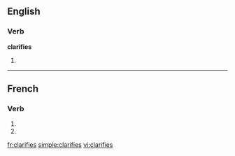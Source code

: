 {{also|clarifiés}}
==English==

===Verb===
'''clarifies'''

# {{third-person singular of|[[clarify]]}}

----

==French==

===Verb===
{{fr-verb-form}}

# {{conjugation of|clarifier||2|s|pres|ind|lang=fr}}
# {{conjugation of|clarifier||2|s|pres|sub|lang=fr}}

[[fr:clarifies]]
[[simple:clarifies]]
[[vi:clarifies]]
